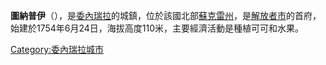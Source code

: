 '''圖納普伊'''（{{lang-es|Tunapuy}}），是[[委內瑞拉|委內瑞拉]]的城鎮，位於該國北部[[蘇克雷州|蘇克雷州]]，是[[解放者市_(蘇克雷州)|解放者市]]的首府，始建於1754年6月24日，海拔高度110米，主要經濟活動是種植可可和水果。

{{Venezuela-geo-stub}}
[[Category:委內瑞拉城市|Category:委內瑞拉城市]]
